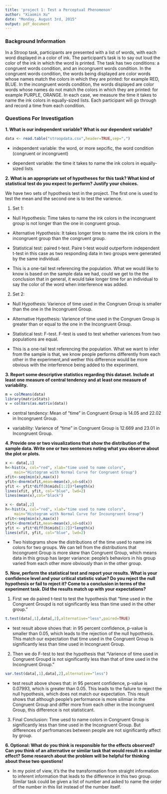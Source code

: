 ```yaml
---
title: 'project 1: Test a Perceptual Phenomenon'
author: "Xiaomin Xu"
date: "Monday, August 3rd, 2015"
output: pdf_document
---
```



### Background Information

In a Stroop task, participants are presented with a list of words, with each word displayed in a color of ink. The participant's task is to say out loud the color of the ink in which the word is printed. The task has two conditions: a congruent words condition, and an incongruent words condition. In the congruent words condition, the words being displayed are color words whose names match the colors in which they are printed: for example RED, BLUE. In the incongruent words condition, the words displayed are color words whose names do not match the colors in which they are printed: for example PURPLE, ORANGE. In each case, we measure the time it takes to name the ink colors in equally-sized lists. Each participant will go through and record a time from each condition.

### Questions For Investigation

**1. What is our independent variable? What is our dependent variable?**
```r
data <- read.table("stroopdata.csv",header=TRUE,sep=",")
```
* independent variable: the word, or more sepcific, the word condition (congruent or incongruent)

* dependent variable: the time it takes to name the ink colors in equally-sized lists


**2. What is an appropriate set of hypotheses for this task? What kind of statistical test do you expect to perform? Justify your choices.**

We have two sets of hypothesis test in the project. The first one is used to test the mean and the second one is to test the varience. 

1. Set 1:
+ Null Hypothesis: Time takes to name the ink colors in the incongruent group is not longer than the one in congruent group.

+ Alternative Hypothesis: It takes longer time to name the ink colors in the incongruent group than the congruent group.

+ Statistical test: paired t-test. Paire t-test would outperform independent t-test in this case as two responding data in two groups were generated by the same individual. 

+ This is a one-tail test referencing the population. What we would like to know is based on the sample data we had, could we get to the the conclusion that in general, it would take longer time for an individual to say the color of the word when interference was added.


2. Set 2:

+ Null Hypothesis: Varience of time used in the Congruen Group is smaller than the one in the Incongruent Group.

+ Alternative Hypothesis: Varience of time used in the Congruen Group is greater than or equal to  the one in the Incongruent Group.

+ Statistical test: F-test. F-test is used to test whether variences from two populations are equal.

+ This is a one-tail test referencing the population. What we want to infer from the sample is that, we know people performs differently from each other in the experiment,and wether this difference would be more obvious with the interference being added to the experiment.

**3. Report some descriptive statistics regarding this dataset. Include at least one measure of central tendency and at least one measure of variability.**

```r
m = colMeans(data)
library(matrixStats)
v = colVars(as.matrix(data))
```

* central tendency: Mean of "time" in Congruent Group is 14.05 and 22.02 in Incongruent Group.

* variability: Varience of "time" in Congruent Group is 12.669 and 23.01 in Incongruent Group.

**4. Provide one or two visualizations that show the distribution of the sample data. Write one or two sentences noting what you observe about the plot or plots.**

```r
x <- data[,1]
h<-hist(x, col="red", xlab="time used to name colors", 
    main="Histogram with Normal Curve for Congruent Group") 
xfit<-seq(min(x),max(x)) 
yfit<-dnorm(xfit,mean=mean(x),sd=sd(x)) 
yfit <- yfit*diff(h$mids[1:2])*length(x) 
lines(xfit, yfit, col="blue", lwd=2)
lines(mean(x),col="black")

x <- data[,2]
h<-hist(x, col="red", xlab="time used to name colors", 
    main="Histogram with Normal Curve for Incoungruent Group") 
xfit<-seq(min(x),max(x)) 
yfit<-dnorm(xfit,mean=mean(x),sd=sd(x)) 
yfit <- yfit*diff(h$mids[1:2])*length(x) 
lines(xfit, yfit, col="blue", lwd=2)
```

* Two histograms show the distributions of the time used to name ink colors for two groups. We can tell from the distributions that Incongruent Group is more skew than Congruent Group, which means data in this group has larger variance: people's behaviors in his group varied from each other more obviously than in the other group.

**5. Now, perform the statistical test and report your results. What is your confidence level and your critical statistic value? Do you reject the null hypothesis or fail to reject it? Come to a conclusion in terms of the experiment task. Did the results match up with your expectations?**

1. First we do paired t-test to test the hypothesis that "time used in the Congruent Groupd is not significantly less than time used in the other group."
```r
t.test(data[,1],data[,2],alternative="less",paired=TRUE)
```

+ test result above shows that: in 95 percent confidence, p-value is smaller than 0.05, which leads to the rejection of the null hypothesis. This match our expectation that time used in the Congruent Group is significantly less than time used in Incongruent Group. 

2. Then we do F-test to test the hypothesis that "Varience of time used in Congruent Groupd is not significantly less than that of time used in the Incongruent Group."
```r
var.test(data[,1],data[,2],alternative="less")
```

+ test result above shows that: in 95 percent confidence, p-value is 0.07993, which is greater than 0.05. This leads to the failure to reject the null hypothesis, which does not match our expectation. This result shows that although people's performance is more silimiar in the Congruent Group and differ more from each other in the Incongruent Group, this difference is not statisticant.

3. Final Conclusion: Time uesd to name colors in Congruent Group is significantly less than time used in the Incongruent Group. But differences of perfromances between people are not significantly affect by group.

**6. Optional: What do you think is responsible for the effects observed? Can you think of an alternative or similar task that would result in a similar effect? Some research about the problem will be helpful for thinking about these two questions!**

* In my point of view, it's the the transformation from straight information to inferent information that leads to the difference in this two group. Similar task could be given a list of number and asked to name the order of the number in this list instead of the number itself.  